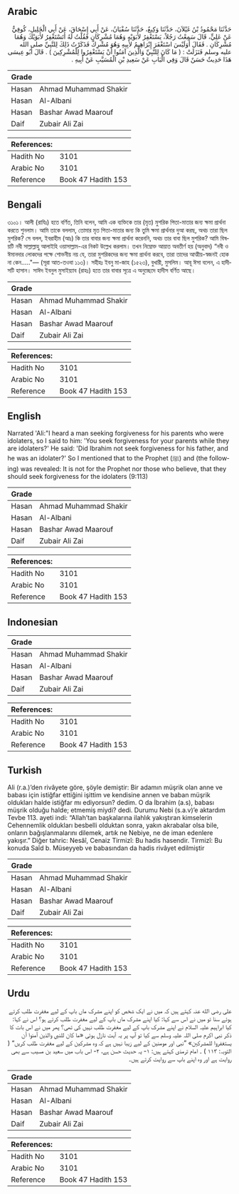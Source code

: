 ## Arabic


<div dir="rtl" lang="ar" style={{fontSize:'larger',backgroundColor:'#f8f9fa',padding:20}}>
حَدَّثَنَا مَحْمُودُ بْنُ غَيْلاَنَ، حَدَّثَنَا وَكِيعٌ، حَدَّثَنَا سُفْيَانُ، عَنْ أَبِي إِسْحَاقَ، عَنْ أَبِي الْخَلِيلِ، كُوفِيٌّ عَنْ عَلِيٍّ، قَالَ سَمِعْتُ رَجُلاً، يَسْتَغْفِرُ لأَبَوَيْهِ وَهُمَا مُشْرِكَانِ فَقُلْتُ لَهُ أَتَسْتَغْفِرُ لأَبَوَيْكَ وَهُمَا مُشْرِكَانِ ‏.‏ فَقَالَ أَوَلَيْسَ اسْتَغْفَرَ إِبْرَاهِيمُ لأَبِيهِ وَهُوَ مُشْرِكٌ فَذَكَرْتُ ذَلِكَ لِلنَّبِيِّ صلى الله عليه وسلم فَنَزَلَتْ ‏:‏ ‏(‏ مَا كَانَ لِلنَّبِيِّ وَالَّذِينَ آمَنُوا أَنْ يَسْتَغْفِرُوا لِلْمُشْرِكِينَ ‏)‏ ‏.‏ قَالَ أَبُو عِيسَى هَذَا حَدِيثٌ حَسَنٌ قَالَ وَفِي الْبَابِ عَنْ سَعِيدِ بْنِ الْمُسَيَّبِ عَنْ أَبِيهِ ‏.‏
</div>
<div style={{backgroundColor:'#f8f9fa',padding:20, marginBottom: 10}}><table> <thead> <tr> <th>Grade</th> <th></th> </tr> </thead> <tbody> <tr><td>Hasan</td><td>Ahmad Muhammad Shakir</td></tr><tr><td>Hasan</td><td>Al-Albani</td></tr><tr><td>Hasan</td><td>Bashar Awad Maarouf</td></tr><tr><td>Daif</td><td>Zubair Ali Zai</td></tr></tbody></table><table> <thead> <tr> <th>References:</th> <th></th> </tr> </thead> <tbody><tr><td>Hadith No</td><td>3101</td></tr><tr><td>Arabic No</td><td>3101</td></tr><tr><td>Reference</td><td>Book 47 Hadith 153</td></tr></tbody></table></div>

## Bengali


<div dir="ltr" lang="bn" style={{fontSize:'larger',backgroundColor:'#f8f9fa',padding:20}}>
৩১০১। আলী (রাযিঃ) হতে বর্ণিত, তিনি বলেন, আমি এক ব্যক্তিকে তার (মৃত) মুশরিক পিতা-মাতার জন্য ক্ষমা প্রার্থনা করতে শুনলাম। আমি তাকে বললাম, তোমার মৃত পিতা-মাতার জন্য কি তুমি ক্ষমা প্রার্থনার দুআ করছ, অথচ তারা ছিল মুশরিক? সে বলল, ইবরাহীম (আঃ) কি তার বাবার জন্য ক্ষমা প্রার্থনা করেননি, অথচ তার বাবা ছিল মুশরিক? আমি বিষয়টি নবী সাল্লাল্লাহু আলাইহি ওয়াসাল্লাম-এর নিকট উল্লেখ করলাম। তখন নিম্নোক্ত আয়াত অবতীর্ণ হয় (অনুবাদ) “নবী ও ঈমানদার লোকদের পক্ষে শোভনীয় নয় যে, তারা মুশরিকদের জন্য ক্ষমা প্রার্থনা করবে, তারা তাদের আত্মীয়-স্বজনই হােক না কেন....."— (সূরা আত-তওবা ১১৩)। সহীহঃ ইবনু মা-জাহ (১৫২৩), বুখারী, মুসলিম। আবূ ঈসা বলেন, এ হাদীসটি হাসান। সাঈদ ইবনুল মুসাইয়্যাব (রাহঃ) হতে তার বাবার সূত্রে এ অনুচ্ছেদে হাদীস বর্ণিত আছে।
</div>
<div style={{backgroundColor:'#f8f9fa',padding:20, marginBottom: 10}}><table> <thead> <tr> <th>Grade</th> <th></th> </tr> </thead> <tbody> <tr><td>Hasan</td><td>Ahmad Muhammad Shakir</td></tr><tr><td>Hasan</td><td>Al-Albani</td></tr><tr><td>Hasan</td><td>Bashar Awad Maarouf</td></tr><tr><td>Daif</td><td>Zubair Ali Zai</td></tr></tbody></table><table> <thead> <tr> <th>References:</th> <th></th> </tr> </thead> <tbody><tr><td>Hadith No</td><td>3101</td></tr><tr><td>Arabic No</td><td>3101</td></tr><tr><td>Reference</td><td>Book 47 Hadith 153</td></tr></tbody></table></div>

## English


<div dir="ltr" lang="en" style={{fontSize:'larger',backgroundColor:'#f8f9fa',padding:20}}>
Narrated 'Ali:"I heard a man seeking forgiveness for his parents who were idolaters, so I said to him: 'You seek forgiveness for your parents while they are idolaters?' He said: 'Did Ibrahim not seek forgiveness for his father, and he was an idolater?' So I mentioned that to the Prophet (ﷺ) and (the following) was revealed: It is not for the Prophet nor those who believe, that they should seek forgiveness for the idolaters (9:113)
</div>
<div style={{backgroundColor:'#f8f9fa',padding:20, marginBottom: 10}}><table> <thead> <tr> <th>Grade</th> <th></th> </tr> </thead> <tbody> <tr><td>Hasan</td><td>Ahmad Muhammad Shakir</td></tr><tr><td>Hasan</td><td>Al-Albani</td></tr><tr><td>Hasan</td><td>Bashar Awad Maarouf</td></tr><tr><td>Daif</td><td>Zubair Ali Zai</td></tr></tbody></table><table> <thead> <tr> <th>References:</th> <th></th> </tr> </thead> <tbody><tr><td>Hadith No</td><td>3101</td></tr><tr><td>Arabic No</td><td>3101</td></tr><tr><td>Reference</td><td>Book 47 Hadith 153</td></tr></tbody></table></div>

## Indonesian


<div dir="ltr" lang="id" style={{fontSize:'larger',backgroundColor:'#f8f9fa',padding:20}}>

</div>
<div style={{backgroundColor:'#f8f9fa',padding:20, marginBottom: 10}}><table> <thead> <tr> <th>Grade</th> <th></th> </tr> </thead> <tbody> <tr><td>Hasan</td><td>Ahmad Muhammad Shakir</td></tr><tr><td>Hasan</td><td>Al-Albani</td></tr><tr><td>Hasan</td><td>Bashar Awad Maarouf</td></tr><tr><td>Daif</td><td>Zubair Ali Zai</td></tr></tbody></table><table> <thead> <tr> <th>References:</th> <th></th> </tr> </thead> <tbody><tr><td>Hadith No</td><td>3101</td></tr><tr><td>Arabic No</td><td>3101</td></tr><tr><td>Reference</td><td>Book 47 Hadith 153</td></tr></tbody></table></div>

## Turkish


<div dir="ltr" lang="tr" style={{fontSize:'larger',backgroundColor:'#f8f9fa',padding:20}}>
Ali (r.a.)’den rivâyete göre, şöyle demiştir: Bir adamın müşrik olan anne ve babası için istiğfar ettiğini işittim ve kendisine annen ve baban müşrik oldukları halde istiğfar mı ediyorsun? dedim. O da İbrahim (a.s), babası müşrik olduğu halde; etmemiş miydi? dedi. Durumu Nebi (s.a.v)’e aktardım Tevbe 113. ayeti indi: “Allah’tan başkalarına ilahlık yakıştıran kimselerin Cehennemlik oldukları besbelli olduktan sonra, yakın akrabalar olsa bile, onların bağışlanmalarını dilemek, artık ne Nebiye, ne de iman edenlere yakışır.” Diğer tahric: Nesâî, Cenaiz Tirmizî: Bu hadis hasendir. Tirmizî: Bu konuda Saîd b. Müseyyeb ve babasından da hadis rivâyet edilmiştir
</div>
<div style={{backgroundColor:'#f8f9fa',padding:20, marginBottom: 10}}><table> <thead> <tr> <th>Grade</th> <th></th> </tr> </thead> <tbody> <tr><td>Hasan</td><td>Ahmad Muhammad Shakir</td></tr><tr><td>Hasan</td><td>Al-Albani</td></tr><tr><td>Hasan</td><td>Bashar Awad Maarouf</td></tr><tr><td>Daif</td><td>Zubair Ali Zai</td></tr></tbody></table><table> <thead> <tr> <th>References:</th> <th></th> </tr> </thead> <tbody><tr><td>Hadith No</td><td>3101</td></tr><tr><td>Arabic No</td><td>3101</td></tr><tr><td>Reference</td><td>Book 47 Hadith 153</td></tr></tbody></table></div>

## Urdu


<div dir="rtl" lang="ur" style={{fontSize:'larger',backgroundColor:'#f8f9fa',padding:20}}>
علی رضی الله عنہ کہتے ہیں کہ میں نے ایک شخص کو اپنے مشرک ماں باپ کے لیے مغفرت طلب کرتے ہوئے سنا تو میں نے اس سے کہا: کیا اپنے مشرک ماں باپ کے لیے مغفرت طلب کرتے ہو؟ اس نے کہا: کیا ابراہیم علیہ السلام نے اپنے مشرک باپ کے لیے مغفرت طلب نہیں کی تھی؟ پھر میں نے اس بات کا ذکر نبی اکرم صلی اللہ علیہ وسلم سے کیا تو آپ پر یہ آیت نازل ہوئی «ما كان للنبي والذين آمنوا أن يستغفروا للمشركين» ”نبی اور مومنین کے لیے زیبا نہیں ہے کہ وہ مشرکین کے لیے مغفرت طلب کریں“ ( التوبہ: ۱۱۳ ) ۔ امام ترمذی کہتے ہیں: ۱- یہ حدیث حسن ہے، ۲- اس باب میں سعید بن مسیب سے بھی روایت ہے اور وہ اپنے باپ سے روایت کرتے ہیں۔
</div>
<div style={{backgroundColor:'#f8f9fa',padding:20, marginBottom: 10}}><table> <thead> <tr> <th>Grade</th> <th></th> </tr> </thead> <tbody> <tr><td>Hasan</td><td>Ahmad Muhammad Shakir</td></tr><tr><td>Hasan</td><td>Al-Albani</td></tr><tr><td>Hasan</td><td>Bashar Awad Maarouf</td></tr><tr><td>Daif</td><td>Zubair Ali Zai</td></tr></tbody></table><table> <thead> <tr> <th>References:</th> <th></th> </tr> </thead> <tbody><tr><td>Hadith No</td><td>3101</td></tr><tr><td>Arabic No</td><td>3101</td></tr><tr><td>Reference</td><td>Book 47 Hadith 153</td></tr></tbody></table></div>